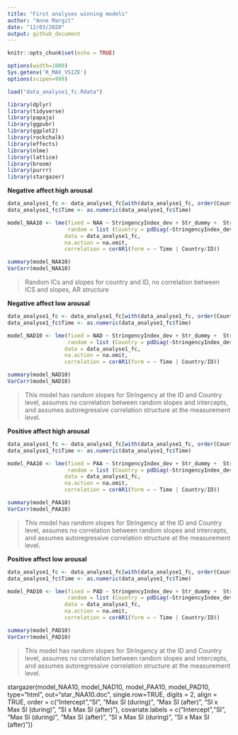 ---
title: "First analyses winning models"
author: "Anne Margit"
date: "12/03/2020"
output: github_document
---

```{r setup, include=FALSE}
knitr::opts_chunk$set(echo = TRUE)
```

```{r, set-options, echo=FALSE, cache= FALSE}
options(width=1000)
Sys.getenv('R_MAX_VSIZE')
options(scipen=999)
```

```{r, results = "hide"}
load("data_analyse1_fc.Rdata")
```

```{r, message=F}
library(dplyr)
library(tidyverse)
library(papaja)
library(ggpubr)
library(ggplot2)
library(rockchalk)
library(effects)
library(nlme)
library(lattice)
library(broom)
library(purrr)
library(stargazer)
```
**Negative affect high arousal**

```{r, message=F, comment=NA}
data_analyse1_fc <- data_analyse1_fc[with(data_analyse1_fc, order(Country, ID, Time)),]
data_analyse1_fc$Time <- as.numeric(data_analyse1_fc$Time)

model_NAA10 <- lme(fixed = NAA ~ StringencyIndex_dev + Str_dummy +  StringencyIndex_dev*Str_dummy,
                   random = list (Country = pdDiag(~StringencyIndex_dev), ID = pdDiag(~StringencyIndex_dev)),
                  data = data_analyse1_fc, 
                  na.action = na.omit,
                  correlation = corAR1(form = ~ Time | Country/ID))

summary(model_NAA10)
VarCorr(model_NAA10)
```
> Random ICs and slopes for country and ID, no correlation between ICS and slopes, AR structure

**Negative affect low arousal**
```{r, message=F, comment=NA}
data_analyse1_fc <- data_analyse1_fc[with(data_analyse1_fc, order(Country, ID, Time)),]
data_analyse1_fc$Time <- as.numeric(data_analyse1_fc$Time)

model_NAD10 <- lme(fixed = NAD ~ StringencyIndex_dev + Str_dummy +  StringencyIndex_dev*Str_dummy,
                   random = list (Country = pdDiag(~StringencyIndex_dev), ID = pdDiag(~StringencyIndex_dev)),
                  data = data_analyse1_fc, 
                  na.action = na.omit,
                  correlation = corAR1(form = ~ Time | Country/ID))

summary(model_NAD10)
VarCorr(model_NAD10)
```

> This model has random slopes for Stringency at the ID and Country level, assumes no correlation between random slopes and intercepts, and assumes autoregressive correlation structure at the measurement level. 


**Positive affect high arousal**

```{r, message=F, comment=NA}
data_analyse1_fc <- data_analyse1_fc[with(data_analyse1_fc, order(Country, ID, Time)),]
data_analyse1_fc$Time <- as.numeric(data_analyse1_fc$Time)

model_PAA10 <- lme(fixed = PAA ~ StringencyIndex_dev + Str_dummy +  StringencyIndex_dev*Str_dummy,
                   random = list (Country = pdDiag(~StringencyIndex_dev), ID = pdDiag(~StringencyIndex_dev)),
                  data = data_analyse1_fc, 
                  na.action = na.omit,
                  correlation = corAR1(form = ~ Time | Country/ID))

summary(model_PAA10)
VarCorr(model_PAA10)
```

> This model has random slopes for Stringency at the ID and Country level, assumes no correlation between random slopes and intercepts, and assumes autoregressive correlation structure at the measurement level. 


**Positive affect low arousal**
```{r, message=F, comment=NA}
data_analyse1_fc <- data_analyse1_fc[with(data_analyse1_fc, order(Country, ID, Time)),]
data_analyse1_fc$Time <- as.numeric(data_analyse1_fc$Time)

model_PAD10 <- lme(fixed = PAD ~ StringencyIndex_dev + Str_dummy +  StringencyIndex_dev*Str_dummy,
                   random = list (Country = pdDiag(~StringencyIndex_dev), ID = pdDiag(~StringencyIndex_dev)),
                  data = data_analyse1_fc, 
                  na.action = na.omit,
                  correlation = corAR1(form = ~ Time | Country/ID))

summary(model_PAD10)
VarCorr(model_PAD10)
```

> This model has random slopes for Stringency at the ID and Country level, assumes no correlation between random slopes and intercepts, and assumes autoregressive correlation structure at the measurement level. 


stargazer(model_NAA10, model_NAD10, model_PAA10, model_PAD10,
type="html",
out="star_NAA10.doc",  single.row=TRUE, digits = 2, align = TRUE, 
order = c("Intercept","SI", "Max SI (during)", "Max SI (after)", "SI x Max SI (during)", "SI x Max SI (after)"), 
covariate.labels = c("Intercept","SI", "Max SI (during)", "Max SI (after)", 
"SI x Max SI (during)", "SI x Max SI (after)"))







